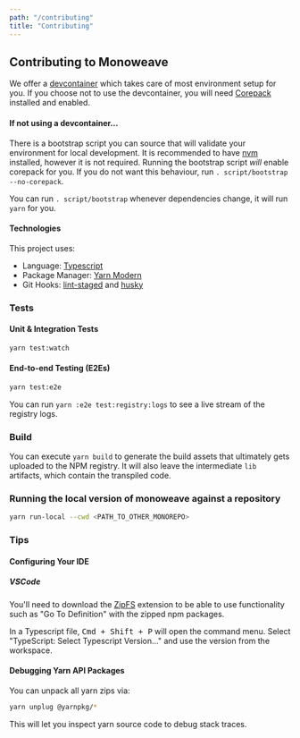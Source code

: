 ```yaml
---
path: "/contributing"
title: "Contributing"
---
```



## Contributing to Monoweave

We offer a [devcontainer](https://containers.dev/) which takes care of most environment setup for you.
If you choose not to use the devcontainer, you will need [Corepack](https://github.com/nodejs/corepack) installed
and enabled.

#### If not using a devcontainer...

There is a bootstrap script you can source that will validate your environment for local development. It is recommended
to have [nvm](https://github.com/nvm-sh/nvm) installed, however it is not required. Running the bootstrap script _will_
enable corepack for you. If you do not want this behaviour, run `. script/bootstrap --no-corepack`.

You can run `. script/bootstrap` whenever dependencies change, it will run `yarn` for you.

#### Technologies

This project uses:

- Language: [Typescript](https://www.typescriptlang.org/)
- Package Manager: [Yarn Modern](https://yarnpkg.com/)
- Git Hooks: [lint-staged](https://github.com/lint-staged/lint-staged) and [husky](https://github.com/typicode/husky)

### Tests

#### Unit & Integration Tests

```sh
yarn test:watch
```

#### End-to-end Testing (E2Es)

```sh
yarn test:e2e
```

You can run `yarn :e2e test:registry:logs` to see a live stream of the registry logs.

### Build

You can execute `yarn build` to generate the build assets that ultimately gets uploaded to the NPM registry. It will also leave the intermediate `lib` artifacts, which contain the transpiled code.

### Running the local version of monoweave against a repository

```bash
yarn run-local --cwd <PATH_TO_OTHER_MONOREPO>
```

### Tips

#### Configuring Your IDE

##### VSCode

You'll need to download the [ZipFS](https://marketplace.visualstudio.com/items?itemName=arcanis.vscode-zipfs) extension to be able to use functionality such as "Go To Definition" with the zipped npm packages.

In a Typescript file, <kbd>Cmd + Shift + P</kbd> will open the command menu. Select "TypeScript: Select Typescript Version..." and use the version from the workspace.

#### Debugging Yarn API Packages

You can unpack all yarn zips via:

```bash
yarn unplug @yarnpkg/*
```

This will let you inspect yarn source code to debug stack traces.
